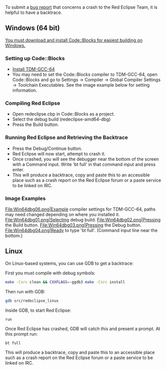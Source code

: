 To submit a [[Readme#Get_Involved|bug report]] that concerns a crash to the Red Eclipse Team, it is helpful to have a backtrace.

== Windows (64 bit) ==

[http://codeblocks.org You must download and install Code::Blocks for easiest building on Windows.]

=== Setting up Code::Blocks ===
* [https://sourceforge.net/projects/tdm-gcc/files/TDM-GCC%20Installer/tdm64-gcc-5.1.0-2.exe/download Install TDM-GCC-64]
* You may need to set the Code::Blocks compiler to TDM-GCC-64, open Code::Blocks and go to Settings -> Compiler -> Global Compiler Settings -> Toolchain Executables. See the image example below for setting information.

=== Compiling Red Eclipse ===
* Open redeclipse.cbp in Code::Blocks as a project.
* Select the debug build (redeclipse-amd64-dbg)
* Press the Build button.

=== Running Red Eclipse and Retrieving the Backtrace ===
* Press the Debug/Continue button.
* Red Eclipse will now start, attempt to crash it.
* Once crashed, you will see the debugger near the bottom of the screen with a Command input. Write 'bt full' in that command input and press enter.
* This will produce a backtrace, copy and paste this to an accessible place such as a crash report on the Red Eclipse forum or a paste service to be linked on IRC.

=== Image Examples ===

<gallery>
File:Win64dbg06.png|Example compiler settings for TDM-GCC-64, paths may need changed depending on where you installed it.
File:Win64dbg01.png|Selecting debug build.
File:Win64dbg02.png|Pressing the Build button.
File:Win64dbg03.png|Pressing the Debug button.
File:Win64dbg04.png|Ready to type 'bt full'. (Command input line near the bottom.)
</gallery>

== Linux ==
On Linux-based systems, you can use GDB to get a backtrace:

First you must compile with debug symbols:
<source lang="bash">
make -Csrc clean && CXXFLAGS=-ggdb3 make -Csrc install
</source>

Then run with GDB:
<source lang="bash">
gdb src/redeclipse_linux
</source>

Inside GDB, to start Red Eclipse:
<source lang="text">
run
</source>

Once Red Eclipse has crashed, GDB will catch this and present a prompt. At this prompt run:
<source lang="text">
bt full
</source>

This will produce a backtrace, copy and paste this to an accessible place such as a crash report on the Red Eclipse forum or a paste service to be linked on IRC.